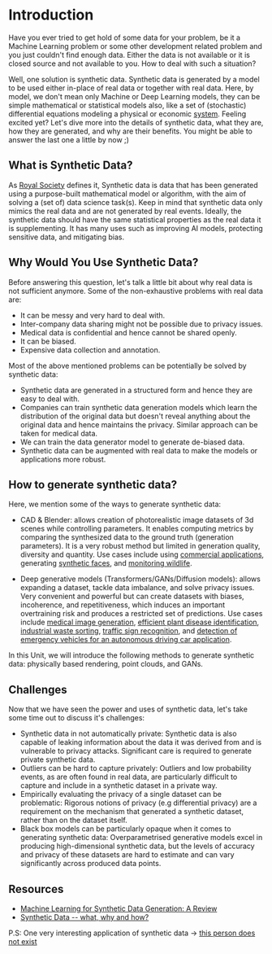 # Introduction
Have you ever tried to get hold of some data for your problem, be it a Machine Learning problem or some other development related problem and 
you just couldn't find enough data. Either the data is not available or it is closed source and not available to you. How to deal with such a situation?

Well, one solution is synthetic data. Synthetic data is generated by a model to be used either in-place of real data or together with real data. Here, by model, we don't mean only Machine or Deep Learning models, they can be
simple mathematical or statistical models also, like a set of (stochastic) differential equations modeling a physical or economic [system](https://link.springer.com/book/10.1007/978-3-319-56436-4). Feeling excited yet? Let's dive more
into the details of synthetic data, what they are, how they are generated, and why are their benefits. You might be able to answer the last one a little by now ;)

## What is Synthetic Data?

As [Royal Society](https://arxiv.org/abs/2205.03257) defines it, Synthetic data is data that has been generated using a purpose-built mathematical model or algorithm, with the aim of solving a (set of) data
science task(s). Keep in mind that synthetic data only mimics the real data
and are not generated by real events. Ideally, the synthetic data should have the same statistical properties as the real data it is supplementing. It has many uses such as improving AI models, protecting sensitive data, and mitigating bias.

## Why Would You Use Synthetic Data?

Before answering this question, let's talk a little bit about why real data is not sufficient anymore. Some of the non-exhaustive problems with real data are:
- It can be messy and very hard to deal with.
- Inter-company data sharing might not be possible due to privacy issues.
- Medical data is confidential and hence cannot be shared openly.
- It can be biased.
- Expensive data collection and annotation.

Most of the above mentioned problems can be potentially be solved by synthetic data:
- Synthetic data are generated in a structured form and hence they are easy to deal with.
- Companies can train synthetic data generation models which learn the distribution of the original data but doesn't reveal 
anything about the original data and hence maintains the privacy. Similar approach can be taken for medical data.
- We can train the data generator model to generate de-biased data.
- Synthetic data can be augmented with real data to make the models or applications more robust.


## How to generate synthetic data?

Here, we mention some of the ways to generate synthetic data:

- CAD & Blender: allows creation of photorealistic image datasets of 3d scenes while controlling parameters. It enables computing metrics by comparing the synthesized data to the ground truth (generation parameters). It is a very robust method but limited in generation quality, diversity and quantity. Use cases include using [commercial applications](https://amazon-berkeley-objects.s3.amazonaws.com/static_html/ABO_CVPR2022.pdf), generating [synthetic faces](https://arxiv.org/abs/2109.15102), and [monitoring wildlife](https://openaccess.thecvf.com/content_CVPR_2020/papers/Mu_Learning_From_Synthetic_Animals_CVPR_2020_paper.pdf).

- Deep generative models (Transformers/GANs/Diffusion models): allows expanding a dataset, tackle data imbalance, and solve privacy issues. Very convenient and powerful but can create datasets with biases, incoherence, and repetitiveness, which induces an important overtraining risk and produces a restricted set of predictions. Use cases include [medical image generation](https://rdcu.be/dokei), [efficient plant disease identification](https://www.mdpi.com/2073-4395/12/10/2395), [industrial waste sorting](https://arxiv.org/abs/2303.14828), [traffic sign recognition](https://arxiv.org/abs/2101.04927), and
  [detection of emergency vehicles for an autonomous driving car application](https://computer-vision-in-the-wild.github.io/eccv-2022/static/eccv2022/camera_ready/ECCV_2022_cvinw_Domain_Compatible_Synthetic_Data_Generation.pdf).

In this Unit, we will introduce the following methods to generate synthetic data:  physically based rendering, point clouds,  and GANs.


## Challenges

Now that we have seen the power and uses of synthetic data, let's take some time out to discuss it's challenges:
- Synthetic data in not automatically private: Synthetic data is also capable of leaking information about the data it was derived from and is vulnerable to privacy attacks. Significant care is required to generate private synthetic data.
- Outliers can be hard to capture privately: Outliers and low probability events, as are often found in real data, are particularly difficult to capture
and include in a synthetic dataset in a private way. 
- Empirically evaluating the privacy of a single dataset can be problematic: Rigorous notions of privacy (e.g differential privacy) are a requirement
on the mechanism that generated a synthetic dataset, rather than on the dataset itself.
- Black box models can be particularly opaque when it comes to generating synthetic data: Overparametrised generative models excel in producing high-dimensional synthetic data, but the levels of accuracy and privacy of
these datasets are hard to estimate and can vary significantly across produced data points.


## Resources

- [Machine Learning for Synthetic Data Generation: A Review](https://arxiv.org/abs/2302.04062)
- [Synthetic Data -- what, why and how?](https://arxiv.org/abs/2205.03257)

P.S: One very interesting application of synthetic data -> [this person does not exist](https://www.thispersondoesnotexist.com/)